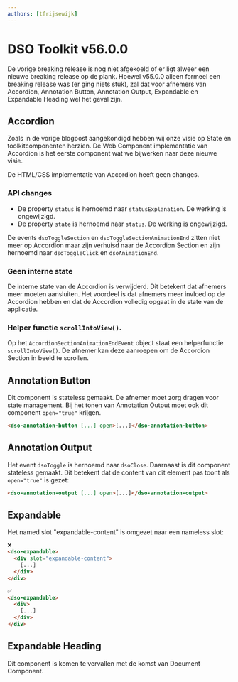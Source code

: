 ```yaml
---
authors: [tfrijsewijk]
---
```


# DSO Toolkit v56.0.0

De vorige breaking release is nog niet afgekoeld of er ligt alweer een nieuwe breaking release op de plank. Hoewel v55.0.0 alleen formeel een breaking release was (er ging niets stuk), zal dat voor afnemers van Accordion, Annotation Button, Annotation Output, Expandable en Expandable Heading wel het geval zijn.

## Accordion

Zoals in de vorige blogpost aangekondigd hebben wij onze visie op State en toolkitcomponenten herzien. De Web Component implementatie van Accordion is het eerste component wat we bijwerken naar deze nieuwe visie.

De HTML/CSS implementatie van Accordion heeft geen changes.

### API changes

- De property `status` is hernoemd naar `statusExplanation`. De werking is ongewijzigd.
- De property `state` is hernoemd naar `status`. De werking is ongewijzigd.

De events `dsoToggleSection` en `dsoToggleSectionAnimationEnd` zitten niet meer op Accordion maar zijn verhuisd naar de Accordion Section en zijn hernoemd naar `dsoToggleClick` en `dsoAnimationEnd`.

### Geen interne state

De interne state van de Accordion is verwijderd. Dit betekent dat afnemers meer moeten aansluiten. Het voordeel is dat afnemers meer invloed op de Accordion hebben en dat de Accordion volledig opgaat in de state van de applicatie.

### Helper functie `scrollIntoView()`.

Op het `AccordionSectionAnimationEndEvent` object staat een helperfunctie `scrollIntoView()`. De afnemer kan deze aanroepen om de Accordion Section in beeld te scrollen.

## Annotation Button

Dit component is stateless gemaakt. De afnemer moet zorg dragen voor state management. Bij het tonen van Annotation Output moet ook dit component `open="true"` krijgen.

```html
<dso-annotation-button [...] open>[...]</dso-annotation-button>
```

## Annotation Output

Het event `dsoToggle` is hernoemd naar `dsoClose`. Daarnaast is dit component stateless gemaakt. Dit betekent dat de content van dit element pas toont als `open="true"` is gezet:

```html
<dso-annotation-output [...] open>[...]</dso-annotation-output>
```

## Expandable

Het named slot "expandable-content" is omgezet naar een nameless slot:

```html
❌
<dso-expandable>
  <div slot="expandable-content">
    [...]
  </div>
</div>

✅
<dso-expandable>
  <div>
    [...]
  </div>
</div>
```

## Expandable Heading

Dit component is komen te vervallen met de komst van Document Component.
